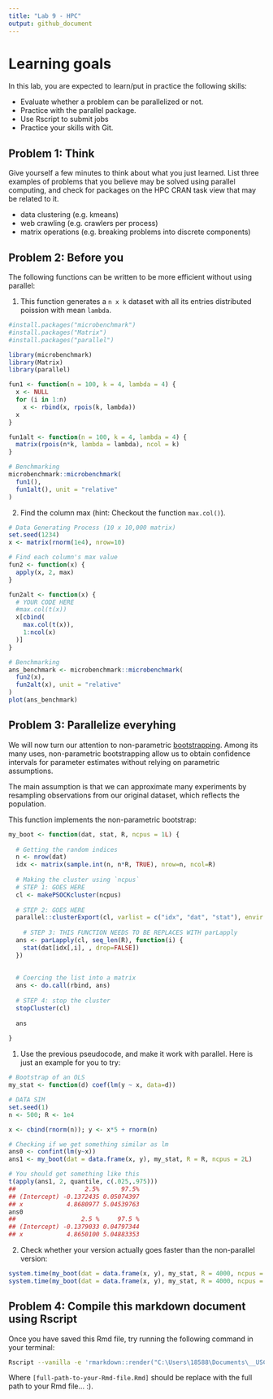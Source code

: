 ```yaml
---
title: "Lab 9 - HPC"
output: github_document
---
```


# Learning goals

In this lab, you are expected to learn/put in practice the following skills:

- Evaluate whether a problem can be parallelized or not.
- Practice with the parallel package.
- Use Rscript to submit jobs
- Practice your skills with Git.

## Problem 1: Think

Give yourself a few minutes to think about what you just learned. List three
examples of problems that you believe may be solved using parallel computing,
and check for packages on the HPC CRAN task view that may be related to it.

  - data clustering (e.g. kmeans)
  - web crawling (e.g. crawlers per process)
  - matrix operations (e.g. breaking problems into discrete components)

## Problem 2: Before you

The following functions can be written to be more efficient without using
parallel:

1. This function generates a `n x k` dataset with all its entries distributed
poission with mean `lambda`.

```r
#install.packages("microbenchmark")
#install.packages("Matrix")
#install.packages("parallel")

library(microbenchmark)
library(Matrix)
library(parallel)
```


```r
fun1 <- function(n = 100, k = 4, lambda = 4) {
  x <- NULL
  for (i in 1:n)
    x <- rbind(x, rpois(k, lambda))
  x
}

fun1alt <- function(n = 100, k = 4, lambda = 4) {
  matrix(rpois(n*k, lambda = lambda), ncol = k)
}

# Benchmarking
microbenchmark::microbenchmark(
  fun1(),
  fun1alt(), unit = "relative"
)
```

2.  Find the column max (hint: Checkout the function `max.col()`).

```r
# Data Generating Process (10 x 10,000 matrix)
set.seed(1234)
x <- matrix(rnorm(1e4), nrow=10)

# Find each column's max value
fun2 <- function(x) {
  apply(x, 2, max)
}

fun2alt <- function(x) {
  # YOUR CODE HERE
  #max.col(t(x))
  x[cbind(
    max.col(t(x)),
    1:ncol(x)
  )]
}

# Benchmarking
ans_benchmark <- microbenchmark::microbenchmark(
  fun2(x),
  fun2alt(x), unit = "relative"
)
plot(ans_benchmark)
```

## Problem 3: Parallelize everyhing

We will now turn our attention to non-parametric 
[bootstrapping](https://en.wikipedia.org/wiki/Bootstrapping_(statistics)).
Among its many uses, non-parametric bootstrapping allow us to obtain confidence
intervals for parameter estimates without relying on parametric assumptions.

The main assumption is that we can approximate many experiments by resampling
observations from our original dataset, which reflects the population. 

This function implements the non-parametric bootstrap:

```r
my_boot <- function(dat, stat, R, ncpus = 1L) {
  
  # Getting the random indices
  n <- nrow(dat)
  idx <- matrix(sample.int(n, n*R, TRUE), nrow=n, ncol=R)
 
  # Making the cluster using `ncpus`
  # STEP 1: GOES HERE
  cl <- makePSOCKcluster(ncpus)
  
  # STEP 2: GOES HERE
  parallel::clusterExport(cl, varlist = c("idx", "dat", "stat"), envir = environment())
  
    # STEP 3: THIS FUNCTION NEEDS TO BE REPLACES WITH parLapply
  ans <- parLapply(cl, seq_len(R), function(i) {
    stat(dat[idx[,i], , drop=FALSE])
  })
  
  
  # Coercing the list into a matrix
  ans <- do.call(rbind, ans)
  
  # STEP 4: stop the cluster
  stopCluster(cl)
  
  ans
  
}
```

1. Use the previous pseudocode, and make it work with parallel. Here is just an example
for you to try:

```r
# Bootstrap of an OLS
my_stat <- function(d) coef(lm(y ~ x, data=d))

# DATA SIM
set.seed(1)
n <- 500; R <- 1e4

x <- cbind(rnorm(n)); y <- x*5 + rnorm(n)

# Checking if we get something similar as lm
ans0 <- confint(lm(y~x))
ans1 <- my_boot(dat = data.frame(x, y), my_stat, R = R, ncpus = 2L)

# You should get something like this
t(apply(ans1, 2, quantile, c(.025,.975)))
##                   2.5%      97.5%
## (Intercept) -0.1372435 0.05074397
## x            4.8680977 5.04539763
ans0
##                  2.5 %     97.5 %
## (Intercept) -0.1379033 0.04797344
## x            4.8650100 5.04883353
```

2. Check whether your version actually goes faster than the non-parallel version:


```r
system.time(my_boot(dat = data.frame(x, y), my_stat, R = 4000, ncpus = 1L))
system.time(my_boot(dat = data.frame(x, y), my_stat, R = 4000, ncpus = 2L))
```

## Problem 4: Compile this markdown document using Rscript

Once you have saved this Rmd file, try running the following command
in your terminal:

```bash
Rscript --vanilla -e 'rmarkdown::render("C:\Users\18588\Documents\__USC Masters\_Fall 2020\PM 566\pm566-labs\pm566-08-lab.Rmd")' &
```

Where `[full-path-to-your-Rmd-file.Rmd]` should be replace with the full path to
your Rmd file... :).
